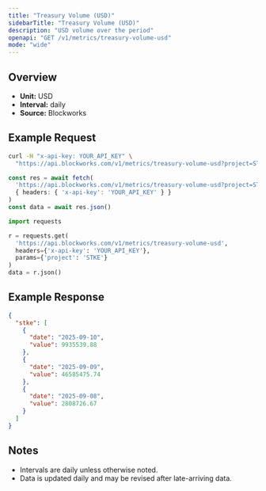 ```yaml
---
title: "Treasury Volume (USD)"
sidebarTitle: "Treasury Volume (USD)"
description: "USD volume over the period"
openapi: "GET /v1/metrics/treasury-volume-usd"
mode: "wide"
---
```


## Overview

- **Unit:** USD
- **Interval:** daily
- **Source:** Blockworks

## Example Request

<CodeGroup>

```bash cURL
curl -H "x-api-key: YOUR_API_KEY" \
  "https://api.blockworks.com/v1/metrics/treasury-volume-usd?project=STKE"
```

```typescript TypeScript
const res = await fetch(
  'https://api.blockworks.com/v1/metrics/treasury-volume-usd?project=STKE',
  { headers: { 'x-api-key': 'YOUR_API_KEY' } }
)
const data = await res.json()
```

```python Python
import requests

r = requests.get(
  'https://api.blockworks.com/v1/metrics/treasury-volume-usd',
  headers={'x-api-key': 'YOUR_API_KEY'},
  params={'project': 'STKE'}
)
data = r.json()
```

</CodeGroup>

## Example Response

```json
{
  "stke": [
    {
      "date": "2025-09-10",
      "value": 9935539.88
    },
    {
      "date": "2025-09-09",
      "value": 46585475.74
    },
    {
      "date": "2025-09-08",
      "value": 2808726.67
    }
  ]
}
```

## Notes
- Intervals are daily unless otherwise noted.
- Data is updated daily and may be revised after late-arriving data.